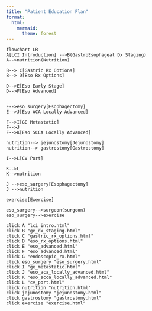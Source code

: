 ```yaml
---
title: "Patient Education Plan"
format:
  html: 
    mermaid: 
      theme: forest
---
```


```mermaid
flowchart LR
A[LCI Introduction] -->B(GastroEsophageal Dx Staging)
A-->nutrition(Nutrition)

B--> C[Gastric Rx Options]
B--> D[Eso Rx Options]

D-->E[Eso Early Stage]
D-->F[Eso Advanced]


E-->eso_surgery[Esophagectomy]
E-->J[Eso ACA Locally Advanced]

F-->I[GE Metastatic]
F-->J
F-->K[Eso SCCA Locally Advanced]

nutrition--> jejunostomy[Jejunostomy]
nutrition--> gastrostomy[Gastrostomy]

I-->L[CV Port]

K-->L
K-->nutrition

J -->eso_surgery[Esophagectomy]
J -->nutrition

exercise[Exercise]

eso_surgery-->surgeon(surgeon)
eso_surgery-->exercise

click A "lci_intro.html"
click B "ge_dx_staging.html"
click C "gastric_rx_options.html"
click D "eso_rx_options.html"
click E "eso_advanced.html"
click F "eso_advanced.html"
click G "endoscopic_rx.html"
click eso_surgery "eso_surgery.html"
click I "ge_metastatic.html"
click J "eso_aca_locally_advanced.html"
click K "eso_scca_locally_advanced.html"
click L "cv_port.html"
click nutrition "nutrition.html"
click jejunostomy "jejunostomy.html"
click gastrostomy "gastrostomy.html"
click exercise "exercise.html"


```
